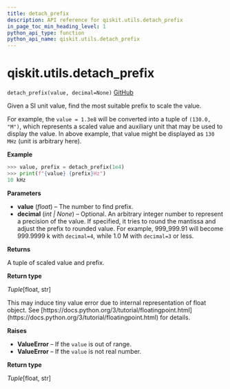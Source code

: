 ```yaml
---
title: detach_prefix
description: API reference for qiskit.utils.detach_prefix
in_page_toc_min_heading_level: 1
python_api_type: function
python_api_name: qiskit.utils.detach_prefix
---
```


<span id="qiskit-utils-detach-prefix" />

# qiskit.utils.detach\_prefix

<span id="qiskit.utils.detach_prefix" />

`detach_prefix(value, decimal=None)` [GitHub](https://github.com/qiskit/qiskit/tree/stable/0.24/qiskit/utils/units.py "view source code")

Given a SI unit value, find the most suitable prefix to scale the value.

For example, the `value = 1.3e8` will be converted into a tuple of `(130.0, "M")`, which represents a scaled value and auxiliary unit that may be used to display the value. In above example, that value might be displayed as `130 MHz` (unit is arbitrary here).

**Example**

```python
>>> value, prefix = detach_prefix(1e4)
>>> print(f"{value} {prefix}Hz")
10 kHz
```

**Parameters**

*   **value** (*float*) – The number to find prefix.
*   **decimal** (*int | None*) – Optional. An arbitrary integer number to represent a precision of the value. If specified, it tries to round the mantissa and adjust the prefix to rounded value. For example, 999\_999.91 will become 999.9999 k with `decimal=4`, while 1.0 M with `decimal=3` or less.

**Returns**

A tuple of scaled value and prefix.

**Return type**

*Tuple*\[float, str]

<Admonition title="Note" type="note">
  This may induce tiny value error due to internal representation of float object. See [https://docs.python.org/3/tutorial/floatingpoint.html](https://docs.python.org/3/tutorial/floatingpoint.html) for details.
</Admonition>

**Raises**

*   **ValueError** – If the `value` is out of range.
*   **ValueError** – If the `value` is not real number.

**Return type**

*Tuple*\[float, str]

